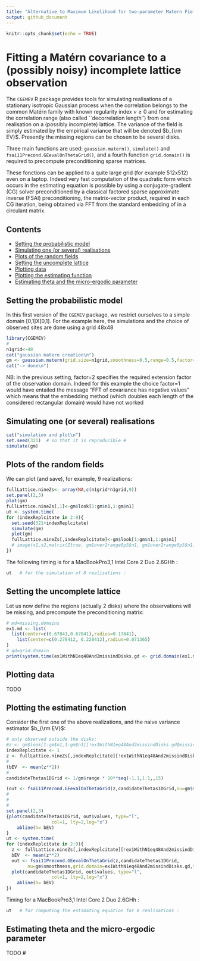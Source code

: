 ```yaml
---
title: "Alternative to Maximum Likelihood for two-parameter Matern Fields"
output: github_document
---
```


```r
knitr::opts_chunk$set(echo = TRUE)
```

# Fitting a Matérn covariance to a (possibly noisy) incomplete lattice observation 

The   `CGEMEV` R package provides tools for simulating realisations of a stationary isotropic Gaussian process when the correlation belongs to the common Matérn family with known regularity index $\nu \geq 0$ and for estimating  the correlation  range (also called  ``decorrelation length'') from one realisation on a (possibly incomplete) lattice. 
The variance of the field is simply estimated by the empirical variance that will be denoted $b_{\rm EV}$.
Presently the missing regions can be chosen to be several disks.

Three main functions are used: `gaussian.matern()`, `simulate()`
and `fsai11Precond.GEevalOnThetaGrid()`,  and a fourth function `grid.domain()` is required to precompute preconditioning sparse matrices.

These fonctions can be applied to a quite large grid (for example 512x512) even on a laptop. Indeed very fast 
computation of the quadratic form which occurs in the estimating equation is possible by using a conjugate-gradient (CG) solver preconditioned by a classical factored sparse approximate inverse (FSAI) preconditioning, the matrix-vector product, required in each CG iteration,  being obtained via FFT from the standard embedding of  in a circulant  matrix.

## Contents

- [Setting the probabilistic model](#Setting-the-probabilistic-model)
- [Simulating one (or several) realisations](#Simulating-one-(or-several)-realisations)
- [Plots of the random fields](#plots-of-the-random-fields)
- [Setting the uncomplete lattice](#setting-th-uncomplete-lattice)
- [Plotting data](#Plotting-data)
- [Plotting the estimating function](#plotting-the-estimating-function)
- [Estimating theta and the micro-ergodic parameter](#estimating-theta-and-the-micro-ergodic-parameter)

## Setting the probabilistic model

In this first version of the  `CGEMEV` package, we restrict ourselves to a simple domain [0,1]X[0,1]. For the example here, the simulations and the choice of observed sites are done using a grid 48x48
```r
library(CGEMEV)
#
n1grid<-48
cat("gaussian matern creation\n")
gm <- gaussian.matern(grid.size=n1grid,smoothness=0.5,range=0.5,factor=2)
cat("-> done\n")
```
NB: in the previous setting, factor=2 specifies the required extension factor of the observation domain. Indeed for this example the choice factor=1 would have entailed the message "FFT of covariance has negative values" which means that the embedding method (which doubles each length of the considered rectangular domain) would have not worked

## Simulating one (or several) realisations

```r
cat("simulation and plot\n")
set.seed(321)  # so that it is reproducible #
simulate(gm)
```

## Plots of the random fields

We can plot (and save), for example, 9 realizations:


```r
fullLattice.nineZs<- array(NA,c(n1grid*n1grid,9))
set.panel(2,3)
plot(gm)
fullLattice.nineZs[,1]<-gm$look[1:gm$n1,1:gm$n1]
ut <- system.time(
for (indexReplcitate in 2:9){
  set.seed(321+indexReplcitate)
  simulate(gm)
  plot(gm)
  fullLattice.nineZs[,indexReplcitate]<-gm$look[1:gm$n1,1:gm$n1]
  # image(x1,x2,matrix(Ztrue, gm1over2range0p5$n1, gm1over2range0p5$n1),asp=1)}
})
```

The following timing is for a MacBookPro3,1 Intel Core 2 Duo 2.6GHh  :
```r
ut   # for the simulation of 8 realisations :
```


## Setting the uncomplete lattice

Let us now define the regions  (actually 2 disks) where the observations will be missing, and precompute the preconditioning matrix:
```r
# md=missing.domains
ex1.md <- list(
  list(center=c(0.67841,0.67841),radius=0.17841),
	list(center=c(0.278412, 0.228412),radius=0.071365)
)
# gd=grid.domain
print(system.time(ex1WithN1eq48And2missindDisks.gd <- grid.domain(ex1.md,n1grid)))
```

## Plotting data

TODO


## Plotting the estimating function

Consider the first one of the above realizations, and the naive variance estimator $b_{\rm EV}$:
```r
# only observed outside the disks:
#z <- gm$look[1:gm$n1,1:gm$n1][!ex1WithN1eq48And2missindDisks.gd$missing.sites]
indexReplcitate <- 1
z <- fullLattice.nineZs[,indexReplcitate][!ex1WithN1eq48And2missindDisks.gd$missing.sites]
#
(bEV  <- mean(z**2))
#
candidateThetas1DGrid <- 1/gm$range * 10**seq(-1.1,1.1,,15)

(out <- fsai11Precond.GEevalOnThetaGrid(z,candidateThetas1DGrid,nu=gm$smoothness,grid.domain=ex1WithN1eq48And2missindDisks.gd,tolPGC=1e-03) )
#
#
#
set.panel(2,3)
{plot(candidateThetas1DGrid, out$values, type="l", 
                 col=1, lty=2,log="x")
    abline(h= bEV)
}
ut <- system.time(
for (indexReplcitate in 2:9){
  z <- fullLattice.nineZs[,indexReplcitate][!ex1WithN1eq48And2missindDisks.gd$missing.sites]
  bEV  <- mean(z**2)
  out <- fsai11Precond.GEevalOnThetaGrid(z,candidateThetas1DGrid,
        nu=gm$smoothness,grid.domain=ex1WithN1eq48And2missindDisks.gd,tolPGC=1e-03)
  plot(candidateThetas1DGrid, out$values, type="l", 
                 col=1, lty=2,log="x")
    abline(h= bEV)
})
```

Timing  for a MacBookPro3,1 Intel Core 2 Duo 2.6GHh :
```r
ut   # for computing the estimating equation for 8 realisations :
```

## Estimating theta and the micro-ergodic parameter

TODO
#
